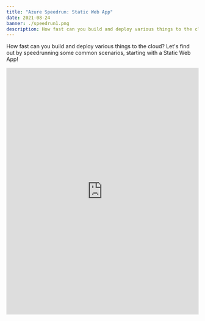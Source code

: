```yaml
---
title: "Azure Speedrun: Static Web App"
date: 2021-08-24
banner: ./speedrun1.png
description: How fast can you build and deploy various things to the cloud? Let's find out by speedrunning some common scenarios, starting with a Static Web App
---
```


How fast can you build and deploy various things to the cloud? Let's find out by speedrunning some common scenarios, starting with a Static Web App!

<iframe src="https://www.linkedin.com/embed/feed/update/urn:li:ugcPost:6835797316587278336" height="647" width="504" frameborder="0" allowfullscreen="" title="Embedded post"></iframe>